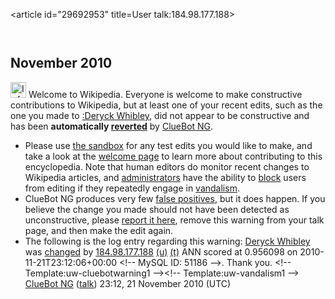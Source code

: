 <article id="29692953" title=User talk:184.98.177.188>
	<talkpage id="29692953" title="User talk:184.98.177.188">


== November 2010 ==
[[Image:Information.svg|left|25px|alt=|link=]] Welcome to Wikipedia. Everyone is welcome to make constructive contributions to Wikipedia, but at least one of your recent edits, such as the one you made to [[:Deryck Whibley]], did not appear to be constructive and has been '''automatically [[Help:Reverting|reverted]]''' by [[User:ClueBot NG|ClueBot NG]]. 
* Please use [[Wikipedia:Sandbox|the sandbox]] for any test edits you would like to make, and take a look at the [[Wikipedia:Introduction|welcome page]] to learn more about contributing to this encyclopedia. Note that human editors do monitor recent changes to Wikipedia articles, and [[WP:ADMINS|administrators]] have the ability to [[WP:BLOCK|block]] users from editing if they repeatedly engage in [[WP:vandalism|vandalism]].
* ClueBot NG produces very few [[false positives]], but it does happen. If you believe the change you made should not have been detected as unconstructive, please [[User:ClueBot NG/B|report it here]], remove this warning from your talk page, and then make the edit again. 
* The following is the log entry regarding this warning: [[Deryck Whibley]] was [http://en.wikipedia.org/w/index.php?title=Deryck+Whibley&amp;diff=398141615&amp;oldid=398078147 changed] by [[Special:Contributions/184.98.177.188|184.98.177.188]] [[User:184.98.177.188|(u)]] [[User talk:184.98.177.188|(t)]] ANN scored at 0.956098 on 2010-11-21T23:12:06+00:00 &lt;!-- MySQL ID: 51186 --&gt;. Thank you. &lt;!-- Template:uw-cluebotwarning1 --&gt;&lt;!-- Template:uw-vandalism1 --&gt; [[User:ClueBot NG|ClueBot NG]] ([[User talk:ClueBot NG|talk]]) 23:12, 21 November 2010 (UTC)
	</talkpage>
</article>